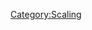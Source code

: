 {{CustomTabs
|tab1 = Overview
|tab2 = Scaling
}}
{{ScalingTabs}}
{{Normal Attack Scaling/Tartaglia|12}}

{{Normal Attack Scaling/Raiden Shogun|12}}
[[Category:Scaling]]